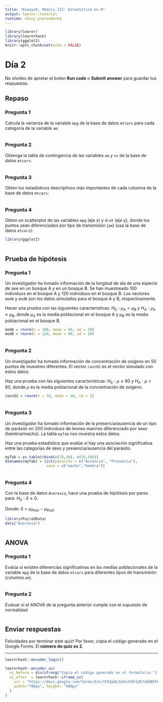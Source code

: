 ```yaml
---
title: "AlwaysR, Módulo III: Estadística en R"
output: learnr::tutorial
runtime: shiny_prerendered
---
```


```r
library(learnr)
library(learnrhash)
library(ggplot2)
knitr::opts_chunk$set(echo = FALSE)
```

# Día 2

No olvides de apretar el boton **Run code** o **Submit answer** para guardar tus respuestas.

## Repaso

### Pregunta 1 

Calcula la varianza de la variable `mpg` de la base de datos `mtcars` para cada categoría de la variable `am`:

```r

```

### Pregunta 2 

Obtenga la tabla de contingencia de las variables `am` y `vs` de la base de datos `mtcars`:

```r

```

### Pregunta 3 

Obten los estadísticos descriptivos más importantes de cada columna de la base de datos `mtcars`:

```r

```

### Pregunta 4 

Obten un scatterplot de las variables `mpg` (eje x) y `drat` (eje y), donde los puntos sean diferenciados por tipo de transmisión (`am`) (usa la base de datos `mtcars`):

```r
library(ggplot2)
```

```r

```

## Prueba de hipótesis

### Pregunta 1

Un investigador ha tomado información de la longitud de ala de una especie de ave en un bosque A y en un bosque B. Se han muestreado 100 individuos en el bosque A y 120 individuos en el bosque B. Los vectores `medA` y `medB` son los datos simulados para el bosque A y B, respectivamente. 

Hacer una prueba con las siguientes características: $H_0: \mu_A=\mu_B$ y $H_A: \mu_A\neq \mu_B$, donde $\mu_A$ es la media poblacional en el bosque A y $\mu_B$ es la media poblacional en el bosque B.

```r
medA = rnorm(n = 100, mean = 60, sd = 10)
medB = rnorm(n = 120, mean = 90, sd = 10)
```

```r

```

### Pregunta 2

Un investigador ha tomado información de concentración de oxígeno en 50 puntos de muestreo diferentes. El vector `concO2` es el vector simulado con estos datos.

Haz una prueba con las siguientes características: $H_0: \mu\leq 60$ y $H_A: \mu> 60$, donde $\mu$ es la media poblacional de la concentración de oxígeno.

```r
concO2 = rnorm(n = 50, mean = 40, sd = 2)
```

```r

```

### Pregunta 3

Un investigador ha tomado información de la presencia/ausencia de un tipo de parásito en 200 individuos de leones marinos diferenciado por sexo (hembra/macho). La tabla `myTab` nos muestra estos datos.

Haz una prueba estadística que evalúe si hay una asociación significativa entre las categorías de sexo y presencia/ausencia del parásito.

```r
myTab = as.table(rbind(c(70,30), c(50,50)))
dimnames(myTab) = list(parasito = c("Ausencia", "Presencia"),
                   sexo = c("macho","hembra"))
```

```r

```

### Pregunta 4

Con la base de datos `Anorexia`, hace una prueba de hipótesis por pares para: $H_0: \delta\leq 0$.

Donde: $\delta = \mu_{Prior}-\mu_{Post}$

```r
library(PairedData)
data("Anorexia")
```

```r

```


## ANOVA

### Pregunta 1

Evalúa si existen diferencias significativas en las medias poblacionales de la variable `mpg` de la base de datos `mtcars` para diferentes tipos de transmisión (columna `am`).

```r

```

### Pregunta 2

Evaluar si el ANOVA de la pregunta anterior cumple con el supuesto de normalidad

```r

```

## Enviar respuestas

Felicidades por terminar este quiz! Por favor, copia el código generado en el Google Forms. El **número de quiz es 2**.

---

```r
learnrhash::encoder_logic()
```


```r
learnrhash::encoder_ui(
  ui_before = div(strong("Copia el código generado en el formulario."), br(), br()),
  ui_after  = learnrhash::iframe_ui(
    src = "https://docs.google.com/forms/d/e/1FAIpQLSdJnJtKh1VK7xQdB5FKscRhn7gxz2R0jxRBLdWvLBHTnk70CA/viewform",
    width="700px", height= "900px"
  )
)
```

